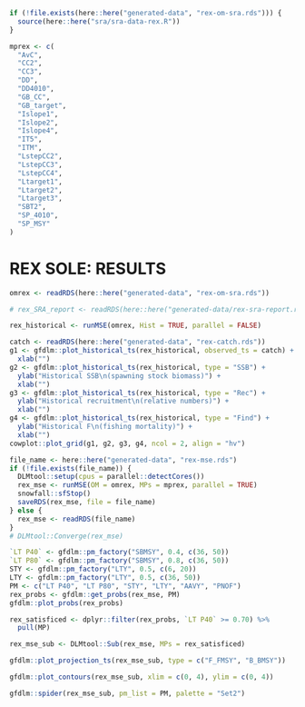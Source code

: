 \newpage

```r
if (!file.exists(here::here("generated-data", "rex-om-sra.rds"))) {
  source(here::here("sra/sra-data-rex.R"))
} 
```
  
  
<!-- # REX SOLE: MANAGEMENT PROCEDURE SPECIFICATIONS {#app:desc-mp-rex} -->

<!-- Use the management procedures that passed the screening test -->

```r
mprex <- c(
  "AvC",
  "CC2",
  "CC3",
  "DD",
  "DD4010",
  "GB_CC",
  "GB_target",
  "Islope1",
  "Islope2",
  "Islope4",
  "IT5",
  "ITM",
  "LstepCC2",
  "LstepCC3",
  "LstepCC4",
  "Ltarget1",
  "Ltarget2",
  "Ltarget3",
  "SBT2",
  "SP_4010",
  "SP_MSY"
)
```

# REX SOLE: RESULTS 

<!-- Get the operating model. For Shortraker we are using the DLMtool operating model. -->

```r
omrex <- readRDS(here::here("generated-data", "rex-om-sra.rds"))
```

<!-- How well does the SRA OM fit the indices? -->

```r
# rex_SRA_report <- readRDS(here::here("generated-data/rex-sra-report.rds"))
```

\newpage

<!-- Run the historical part of the MSE.  -->

```r
rex_historical <- runMSE(omrex, Hist = TRUE, parallel = FALSE)
```

```r
catch <- readRDS(here::here("generated-data", "rex-catch.rds"))
g1 <- gfdlm::plot_historical_ts(rex_historical, observed_ts = catch) +
  xlab("")
g2 <- gfdlm::plot_historical_ts(rex_historical, type = "SSB") +
  ylab("Historical SSB\n(spawning stock biomass)") +
  xlab("")
g3 <- gfdlm::plot_historical_ts(rex_historical, type = "Rec") +
  ylab("Historical recruitment\n(relative numbers)") +
  xlab("")
g4 <- gfdlm::plot_historical_ts(rex_historical, type = "Find") +
  ylab("Historical F\n(fishing mortality)") +
  xlab("")
cowplot::plot_grid(g1, g2, g3, g4, ncol = 2, align = "hv")
```

```r
file_name <- here::here("generated-data", "rex-mse.rds")
if (!file.exists(file_name)) {
  DLMtool::setup(cpus = parallel::detectCores())
  rex_mse <- runMSE(OM = omrex, MPs = mprex, parallel = TRUE)
  snowfall::sfStop()
  saveRDS(rex_mse, file = file_name)
} else {
  rex_mse <- readRDS(file_name)
}
# DLMtool::Converge(rex_mse)
```

```r
`LT P40` <- gfdlm::pm_factory("SBMSY", 0.4, c(36, 50))
`LT P80` <- gfdlm::pm_factory("SBMSY", 0.8, c(36, 50))
STY <- gfdlm::pm_factory("LTY", 0.5, c(6, 20))
LTY <- gfdlm::pm_factory("LTY", 0.5, c(36, 50))
PM <- c("LT P40", "LT P80", "STY", "LTY", "AAVY", "PNOF")
rex_probs <- gfdlm::get_probs(rex_mse, PM)
gfdlm::plot_probs(rex_probs)
```

```r
rex_satisficed <- dplyr::filter(rex_probs, `LT P40` >= 0.70) %>% 
  pull(MP)
```

```r
rex_mse_sub <- DLMtool::Sub(rex_mse, MPs = rex_satisficed)
```


```r
gfdlm::plot_projection_ts(rex_mse_sub, type = c("F_FMSY", "B_BMSY"))
```


```r
gfdlm::plot_contours(rex_mse_sub, xlim = c(0, 4), ylim = c(0, 4))
```

```r
gfdlm::spider(rex_mse_sub, pm_list = PM, palette = "Set2")
```

